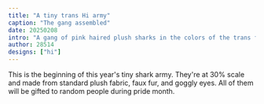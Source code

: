 ```yaml
---
title: "A tiny trans Hi army"
caption: "The gang assembled"
date: 20250208
intro: "A gang of pink haired plush sharks in the colors of the trans flag."
author: 28514
designs: ["hi"]
---
```


This is the beginning of this year's tiny shark army. They're at 30% scale and made from standard plush fabric, faux fur, and goggly eyes.  All of them will be gifted to random people during pride month.


